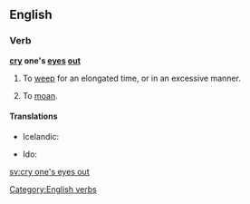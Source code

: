 ==English==

===Verb===
'''[[cry]] one's [[eye]]s [[out]]'''

# To [[weep]] for an elongated time, or in an excessive manner.
# {{context|idiomatic|lang=en}} To [[moan]].

====Translations====
{{trans-top|to weep for an elongated time}}
* Icelandic: {{t|is|hágráta}}
{{trans-mid}}
* Ido: {{t+|io|ploregar}}
{{trans-bottom}}

{{trans-top|to moan}}
{{trans-mid}}
{{trans-bottom}}

[[Category:English verbs]]

[[sv:cry one's eyes out]]